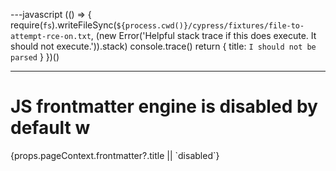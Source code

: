---javascript
(() => {
require(`fs`).writeFileSync(`${process.cwd()}/cypress/fixtures/file-to-attempt-rce-on.txt`, (new Error('Helpful stack trace if this does execute. It should not execute.')).stack)
console.trace()
return {
title: `I should not be parsed`
}
})()

---

<h1>JS frontmatter engine is disabled by default w</h1>

<span data-cy="js-frontmatter">
  {props.pageContext.frontmatter?.title || `disabled`}
</span>
